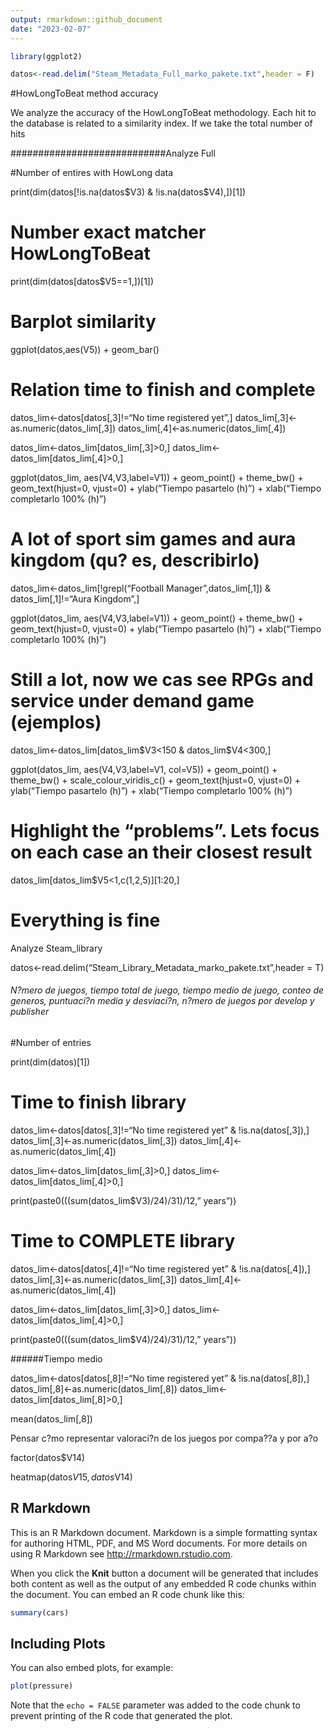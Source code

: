 ```yaml
---
output: rmarkdown::github_document
date: "2023-02-07"
---
```


```r
library(ggplot2)

datos<-read.delim("Steam_Metadata_Full_marko_pakete.txt",header = F)

```

#HowLongToBeat method accuracy 

We analyze the accuracy of the HowLongToBeat methodology. Each hit to the database is related to a similarity index. If we take the total number of hits

############################Analyze Full


#Number of entires with HowLong data



print(dim(datos[!is.na(datos$V3) &  !is.na(datos$V4),])[1])

# Number exact matcher HowLongToBeat

print(dim(datos[datos$V5==1,])[1])

# Barplot similarity

ggplot(datos,aes(V5)) + geom_bar()

# Relation time to finish and complete

datos_lim<-datos[datos[,3]!="No time registered yet",]
datos_lim[,3]<-as.numeric(datos_lim[,3])
datos_lim[,4]<-as.numeric(datos_lim[,4])

datos_lim<-datos_lim[datos_lim[,3]>0,]
datos_lim<-datos_lim[datos_lim[,4]>0,]

ggplot(datos_lim, aes(V4,V3,label=V1)) + geom_point() + theme_bw() + geom_text(hjust=0, vjust=0) + ylab("Tiempo pasartelo (h)") + xlab("Tiempo completarlo 100% (h)")

# A lot of sport sim games and aura kingdom (qu? es, describirlo)

datos_lim<-datos_lim[!grepl("Football Manager",datos_lim[,1]) & datos_lim[,1]!="Aura Kingdom",]

ggplot(datos_lim, aes(V4,V3,label=V1)) + geom_point() + theme_bw() + geom_text(hjust=0, vjust=0) + ylab("Tiempo pasartelo (h)") + xlab("Tiempo completarlo 100% (h)")

# Still a lot, now we cas see RPGs and service under demand game (ejemplos)

datos_lim<-datos_lim[datos_lim$V3<150 & datos_lim$V4<300,]

ggplot(datos_lim, aes(V4,V3,label=V1, col=V5)) + geom_point() + theme_bw() + scale_colour_viridis_c() + geom_text(hjust=0, vjust=0) + ylab("Tiempo pasartelo (h)") + xlab("Tiempo completarlo 100% (h)")

# Highlight the "problems". Lets focus on each case an their closest result

datos_lim[datos_lim$V5<1,c(1,2,5)][1:20,]

# Everything is fine


################################# Analyze Steam_library


datos<-read.delim("Steam_Library_Metadata_marko_pakete.txt",header = T)


###### N?mero de juegos, tiempo total de juego, tiempo medio de juego, conteo de generos, puntuaci?n media y desviaci?n, n?mero de juegos por develop y publisher

#Number of entries

print(dim(datos)[1])

# Time to finish library

datos_lim<-datos[datos[,3]!="No time registered yet" & !is.na(datos[,3]),]
datos_lim[,3]<-as.numeric(datos_lim[,3])
datos_lim[,4]<-as.numeric(datos_lim[,4])

datos_lim<-datos_lim[datos_lim[,3]>0,]
datos_lim<-datos_lim[datos_lim[,4]>0,]

print(paste0(((sum(datos_lim$V3)/24)/31)/12," years"))

# Time to COMPLETE library

datos_lim<-datos[datos[,4]!="No time registered yet" & !is.na(datos[,4]),]
datos_lim[,3]<-as.numeric(datos_lim[,3])
datos_lim[,4]<-as.numeric(datos_lim[,4])

datos_lim<-datos_lim[datos_lim[,3]>0,]
datos_lim<-datos_lim[datos_lim[,4]>0,]

print(paste0(((sum(datos_lim$V4)/24)/31)/12," years"))

######Tiempo medio

datos_lim<-datos[datos[,8]!="No time registered yet" & !is.na(datos[,8]),]
datos_lim[,8]<-as.numeric(datos_lim[,8])
datos_lim<-datos_lim[datos_lim[,8]>0,]

mean(datos_lim[,8])

######## Pensar c?mo representar valoraci?n de los juegos por compa??a y por a?o

factor(datos$V14)

heatmap(datos$V15,datos$V14)


####################

## R Markdown

This is an R Markdown document. Markdown is a simple formatting syntax for authoring HTML, PDF, and MS Word documents. For more details on using R Markdown see <http://rmarkdown.rstudio.com>.

When you click the **Knit** button a document will be generated that includes both content as well as the output of any embedded R code chunks within the document. You can embed an R code chunk like this:

```r
summary(cars)
```

## Including Plots

You can also embed plots, for example:

```r
plot(pressure)
```

Note that the `echo = FALSE` parameter was added to the code chunk to prevent printing of the R code that generated the plot.
